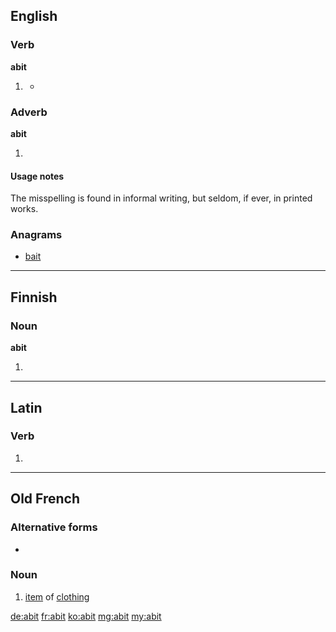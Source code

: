 ==English==

===Verb===
'''abit'''

# {{context|obsolete}} {{third-person singular of|abide}}
#* {{rfquotek|Geoffrey Chaucer}}

===Adverb===
'''abit'''

# {{misspelling of|a bit}}

====Usage notes====
The misspelling is found in informal writing, but seldom, if ever, in printed works.

===Anagrams===
* [[bait#English|bait]]

----

==Finnish==

===Noun===
'''abit'''

# {{plural of|abi|lang=fi}}

----

==Latin==

===Verb===
{{la-verb-form|abit}}

# {{conjugation of|abeo||3|s|pres|act|ind|lang=la}}

----

==Old French==

===Alternative forms===
* {{l/fro|habit}}

===Noun===
{{fro-noun|m|abiz|abiz}}

# [[item]] of [[clothing]]

[[de:abit]]
[[fr:abit]]
[[ko:abit]]
[[mg:abit]]
[[my:abit]]